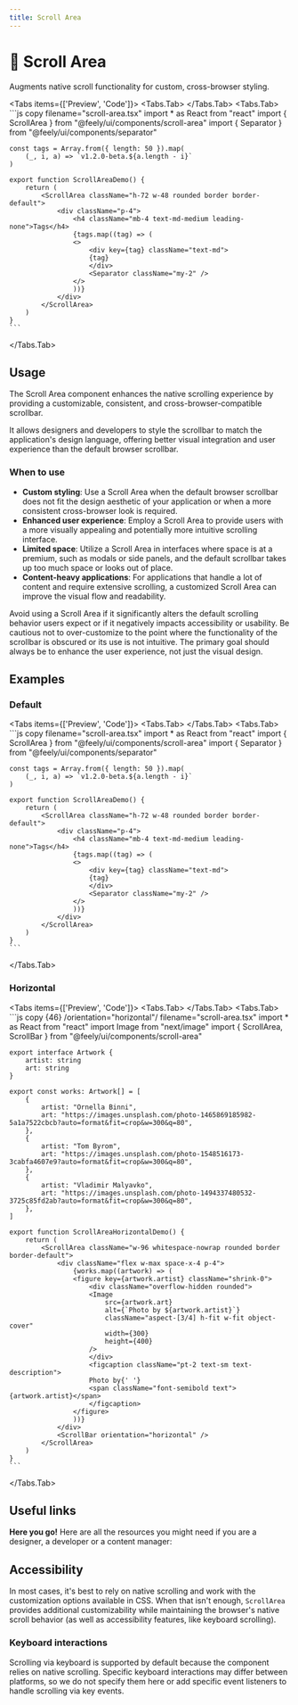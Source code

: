 ```yaml
---
title: Scroll Area
---
```



# 💠 Scroll Area

Augments native scroll functionality for custom, cross-browser styling.

<Tabs items={['Preview', 'Code']}>
  <Tabs.Tab>
    <ScrollAreaPreview />
  </Tabs.Tab>
  <Tabs.Tab>
    ```js copy filename="scroll-area.tsx"
    import * as React from "react"
    import { ScrollArea } from "@feely/ui/components/scroll-area"
    import { Separator } from "@feely/ui/components/separator"

    const tags = Array.from({ length: 50 }).map(
        (_, i, a) => `v1.2.0-beta.${a.length - i}`
    )

    export function ScrollAreaDemo() {
        return (
            <ScrollArea className="h-72 w-48 rounded border border-default">
                <div className="p-4">
                    <h4 className="mb-4 text-md-medium leading-none">Tags</h4>
                    {tags.map((tag) => (
                    <>
                        <div key={tag} className="text-md">
                        {tag}
                        </div>
                        <Separator className="my-2" />
                    </>
                    ))}
                </div>
            </ScrollArea>
        )
    }
    ```

  </Tabs.Tab>
</Tabs>

## Usage

The Scroll Area component enhances the native scrolling experience by providing a customizable, consistent, and cross-browser-compatible scrollbar.

It allows designers and developers to style the scrollbar to match the application's design language, offering better visual integration and user experience than the default browser scrollbar.

### When to use

- **Custom styling**: Use a Scroll Area when the default browser scrollbar does not fit the design aesthetic of your application or when a more consistent cross-browser look is required.
- **Enhanced user experience**: Employ a Scroll Area to provide users with a more visually appealing and potentially more intuitive scrolling interface.
- **Limited space**: Utilize a Scroll Area in interfaces where space is at a premium, such as modals or side panels, and the default scrollbar takes up too much space or looks out of place.
- **Content-heavy applications**: For applications that handle a lot of content and require extensive scrolling, a customized Scroll Area can improve the visual flow and readability.

Avoid using a Scroll Area if it significantly alters the default scrolling behavior users expect or if it negatively impacts accessibility or usability. Be cautious not to over-customize to the point where the functionality of the scrollbar is obscured or its use is not intuitive. The primary goal should always be to enhance the user experience, not just the visual design.

## Examples

### Default

<Tabs items={['Preview', 'Code']}>
  <Tabs.Tab>
    <ScrollAreaPreview />
  </Tabs.Tab>
  <Tabs.Tab>
    ```js copy filename="scroll-area.tsx"
    import * as React from "react"
    import { ScrollArea } from "@feely/ui/components/scroll-area"
    import { Separator } from "@feely/ui/components/separator"

    const tags = Array.from({ length: 50 }).map(
        (_, i, a) => `v1.2.0-beta.${a.length - i}`
    )

    export function ScrollAreaDemo() {
        return (
            <ScrollArea className="h-72 w-48 rounded border border-default">
                <div className="p-4">
                    <h4 className="mb-4 text-md-medium leading-none">Tags</h4>
                    {tags.map((tag) => (
                    <>
                        <div key={tag} className="text-md">
                        {tag}
                        </div>
                        <Separator className="my-2" />
                    </>
                    ))}
                </div>
            </ScrollArea>
        )
    }
    ```

  </Tabs.Tab>
</Tabs>

### Horizontal

<Tabs items={['Preview', 'Code']}>
  <Tabs.Tab>
    <ScrollAreaHorizontal />
  </Tabs.Tab>
  <Tabs.Tab>
    ```js copy {46} /orientation="horizontal"/ filename="scroll-area.tsx"
    import * as React from "react"
    import Image from "next/image"
    import { ScrollArea, ScrollBar } from "@feely/ui/components/scroll-area"

    export interface Artwork {
        artist: string
        art: string
    }

    export const works: Artwork[] = [
        {
            artist: "Ornella Binni",
            art: "https://images.unsplash.com/photo-1465869185982-5a1a7522cbcb?auto=format&fit=crop&w=300&q=80",
        },
        {
            artist: "Tom Byrom",
            art: "https://images.unsplash.com/photo-1548516173-3cabfa4607e9?auto=format&fit=crop&w=300&q=80",
        },
        {
            artist: "Vladimir Malyavko",
            art: "https://images.unsplash.com/photo-1494337480532-3725c85fd2ab?auto=format&fit=crop&w=300&q=80",
        },
    ]

    export function ScrollAreaHorizontalDemo() {
        return (
            <ScrollArea className="w-96 whitespace-nowrap rounded border border-default">
                <div className="flex w-max space-x-4 p-4">
                    {works.map((artwork) => (
                    <figure key={artwork.artist} className="shrink-0">
                        <div className="overflow-hidden rounded">
                        <Image
                            src={artwork.art}
                            alt={`Photo by ${artwork.artist}`}
                            className="aspect-[3/4] h-fit w-fit object-cover"
                            width={300}
                            height={400}
                        />
                        </div>
                        <figcaption className="pt-2 text-sm text-description">
                        Photo by{' '}
                        <span className="font-semibold text">{artwork.artist}</span>
                        </figcaption>
                    </figure>
                    ))}
                </div>
                <ScrollBar orientation="horizontal" />
            </ScrollArea>
        )
    }
    ```

  </Tabs.Tab>
</Tabs>

## Useful links

**Here you go!** Here are all the resources you might need if you are a designer, a developer or a content manager:

<Cards className="mt-8">
  <Card
    title="🤖 Storybook"
    href="https://www.stories.fusillo.design/?path=/docs/components-scrollarea--documentation"
  />
  <Card
    title="🪄 Figma"
    href="https://www.figma.com/file/acdO58jx9zgGfkKu6htrx2/%F0%9F%94%B5-Fusillo-Design-System?type=design&node-id=540%3A8874&mode=design&t=BNqih1pZMuav038B-1"
  />
  <Card
    title="🐝 API Reference"
    href="https://www.radix-ui.com/primitives/docs/components/scroll-area#api-reference"
  />
</Cards>

## Accessibility

In most cases, it's best to rely on native scrolling and work with the customization options available in CSS. When that isn't enough, `ScrollArea` provides additional customizability while maintaining the browser's native scroll behavior (as well as accessibility features, like keyboard scrolling).

### Keyboard interactions

Scrolling via keyboard is supported by default because the component relies on native scrolling. Specific keyboard interactions may differ between platforms, so we do not specify them here or add specific event listeners to handle scrolling via key events.
